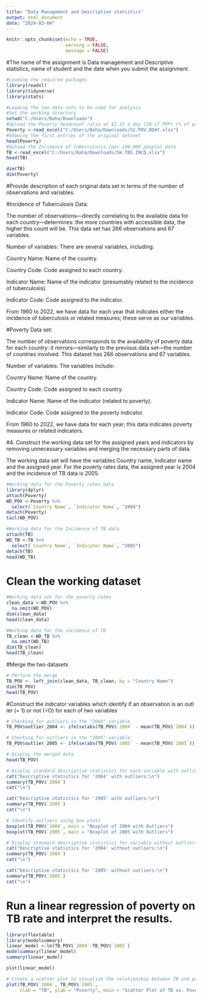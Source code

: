 ---
title: "Data Management and Descriptive statistics"
output: html_document
date: "2024-03-04"
---

```{r setup, include=FALSE}
knitr::opts_chunk$set(echo = TRUE,
                      warning = FALSE,
                      message = FALSE)
```


#The name of the assignment is Data management and Descriptive statistics, name of student and the date when you submit  the assignment.

```{r}
#Loading the required packages
library(readxl)
library(tidyverse)
library(stats)
```


```{r}
#Loading the two data sets to be used for analysis
#Set the working directory
setwd("C:/Users/Baha/Downloads")
#Upload the Poverty headcount ratio at $2.15 a day (20 17 PPP) (% of population) data
Poverty <-read_excel("C:/Users/Baha/Downloads/SI.POV.DDAY.xlsx")
#Showing the first entries of the original dataset
head(Poverty)
#Upload the Incidence of tuberculosis (per 100,000 people) data
TB <-read_excel("C:/Users/Baha/Downloads/SH.TBS.INCD.xlsx")
head(TB)
```

```{r}
dim(TB)
dim(Poverty)
```

#Provide description of each original data set in terms of the number of observations and variables.

#Incidence of Tuberculosis Data:

The number of observations—directly correlating to the available data for each country—determines: the more countries with accessible data, the higher this count will be. This data set has 266 observations and 67 variables.

Number of variables: There are several variables, including:

Country Name: Name of the country.

Country Code: Code assigned to each country.

Indicator Name: Name of the indicator (presumably related to the incidence of tuberculosis).

Indicator Code: Code assigned to the indicator.

From 1960 to 2022, we have data for each year that indicates either the incidence of tuberculosis or related measures; these serve as our variables.

#Poverty Data set:

The number of observations corresponds to the availability of poverty data for each country: it mirrors—similarly to the previous data set—the number of countries involved. This dataset has 266 observations and 67 variables.

Number of variables: The variables include:

Country Name: Name of the country.

Country Code: Code assigned to each country.

Indicator Name: Name of the indicator (related to poverty).

Indicator Code: Code assigned to the poverty indicator.

From 1960 to 2022, we have data for each year; this data indicates poverty measures or related indicators.


#4.	Construct the working data set for the assigned years and indicators by removing unnecessary variables and merging the necessary parts of data.

The working data set will have the variables Country name, Indicator name and the assigned year. For the poverty rates data, the assigned year is 2004 and the incidence of TB data is 2005.


```{r}
#Working data for the Poverty rates data
library(dplyr)
attach(Poverty)
WD_POV <-Poverty %>% 
  select(`Country Name`, `Indicator Name`, "2004")
detach(Poverty)
tail(WD_POV)
```


```{r}
#Working data for the Incidence of TB data
attach(TB)
WD_TB <-TB %>% 
  select(`Country Name`, `Indicator Name`, "2005")
detach(TB)
head(WD_TB)
```

# Clean the working dataset


```{r}
#Working data set for the poverty rates
clean_data <-WD_POV %>% 
  na.omit(WD_POV)
dim(clean_data)
head(clean_data)
```


```{r}
#Working data for the incidence of TB 
TB_clean <-WD_TB %>% 
  na.omit(WD_TB)
dim(TB_clean)
head(TB_clean)
```

#Merge the two datasets

```{r}
# Perform the merge
TB_POV <- left_join(clean_data, TB_clean, by = "Country Name")
dim(TB_POV)
head(TB_POV)
```


#Construct the indicator variables which identify if an observation is an outl ier (= 1) or not (=O) for each of two variables

```{r}
# Checking for outliers in the "2004" variable
TB_POV$outlier_2004 <- ifelse(abs(TB_POV$`2004` - mean(TB_POV$`2004`)) > 2 * sd(TB_POV$`2004`), 1, 0)

# Checking for outliers in the "2005" variable
TB_POV$outlier_2005 <- ifelse(abs(TB_POV$`2005` - mean(TB_POV$`2005`)) > 2 * sd(TB_POV$`2005`), 1, 0)

# Display the merged data
head(TB_POV)
```


```{r}
# Display standard descriptive statistics for each variable with outliers
cat("Descriptive statistics for '2004' with outliers:\n")
summary(TB_POV$`2004`)
cat("\n")

cat("Descriptive statistics for '2005' with outliers:\n")
summary(TB_POV$`2005`)
cat("\n")

# Identify outliers using box plots
boxplot(TB_POV$`2004`, main = "Boxplot of 2004 with Outliers")
boxplot(TB_POV$`2005`, main = "Boxplot of 2005 with Outliers")

# Display standard descriptive statistics for variable without outliers
cat("Descriptive statistics for '2004' without outliers:\n")
summary(TB_POV$`2004`)
cat("\n")

cat("Descriptive statistics for '2005' without outliers:\n")
summary(TB_POV$`2005`)
cat("\n")
```


# Run a linear regression of poverty on TB rate and interpret the results.

```{r}
library(flextable)
library(modelsummary)
linear_model <-lm(TB_POV$`2004`~TB_POV$`2005`)
modelsummary(linear_model)
summary(linear_model)
```


```{r}
plot(linear_model)
```



```{r}
# Create a scatter plot to visualize the relationship between TB and poverty
plot(TB_POV$`2004`, TB_POV$`2005`, 
     xlab = "TB", ylab = "Poverty", main = "Scatter Plot of TB vs. Poverty")
```


